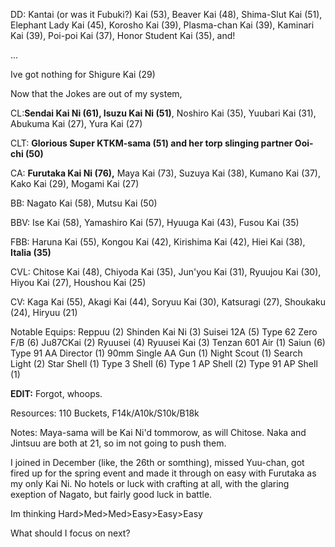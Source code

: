 DD: Kantai (or was it Fubuki?) Kai (53), Beaver Kai (48), Shima-Slut Kai (51), Elephant Lady Kai (45), Korosho Kai (39), Plasma-chan Kai (39), Kaminari Kai (39), Poi-poi Kai (37), Honor Student Kai (35), and!

...

Ive got nothing for Shigure Kai (29)

Now that the Jokes are out of my system,

CL:''' Sendai Kai Ni (61), Isuzu Kai Ni (51)''', Noshiro Kai (35), Yuubari Kai (31), Abukuma Kai (27), Yura Kai (27)

CLT: '''Glorious Super KTKM-sama (51) and her torp slinging partner Ooi-chi (50)'''

CA: '''Furutaka Kai Ni (76),''' Maya Kai (73), Suzuya Kai (38), Kumano Kai (37), Kako Kai (29), Mogami Kai (27)

BB: Nagato Kai (58), Mutsu Kai (50)

BBV: Ise Kai (58), Yamashiro Kai (57), Hyuuga Kai (43), Fusou Kai (35)

FBB: Haruna Kai (55), Kongou Kai (42), Kirishima Kai (42), Hiei Kai (38), '''Italia (35)'''

CVL: Chitose Kai (48), Chiyoda Kai (35), Jun'you Kai (31), Ryuujou Kai (30), Hiyou Kai (27), Houshou Kai (25)

CV: Kaga Kai (55), Akagi Kai (44), Soryuu Kai (30), Katsuragi (27), Shoukaku (24), Hiryuu (21)

Notable Equips: Reppuu (2) Shinden Kai Ni (3) Suisei 12A (5) Type 62 Zero F/B (6) Ju87CKai (2) Ryuusei (4) Ryuusei Kai (3) Tenzan 601 Air (1) Saiun (6) Type 91 AA Director (1) 90mm Single AA Gun (1) Night Scout (1) Search Light (2) Star Shell (1) Type 3 Shell (6) Type 1 AP Shell (2) Type 91 AP Shell (1)

'''EDIT:''' Forgot, whoops.

Resources: 110 Buckets, F14k/A10k/S10k/B18k

Notes: Maya-sama will be Kai Ni'd tommorow, as will Chitose. Naka and Jintsuu are both at 21, so im not going to push them.

I joined in December (like, the 26th or somthing), missed Yuu-chan, got fired up for the spring event and made it through on easy with Furutaka as my only Kai Ni. No hotels or luck with crafting at all, with the glaring exeption of Nagato, but fairly good luck in battle.

Im thinking Hard>Med>Med>Easy>Easy>Easy

What should I focus on next?<ac_metadata title="Time for me to join up and do this too, IS MY FLEET READY FOR THIS POTENTIALLY SALTY EVENT?"> </ac_metadata>